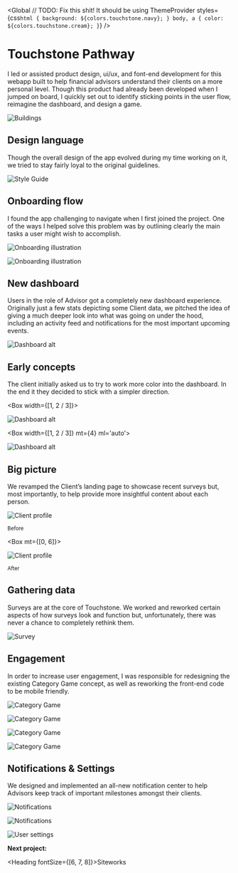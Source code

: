 
<SEO title="Touchstone Pathway" />

<Global
  // TODO: Fix this shit! It should be using ThemeProvider
  styles={css`
    html {
      background: ${colors.touchstone.navy};
    }
    body,
    a {
      color: ${colors.touchstone.cream};
    }
  `}
/>

<Container text>

# Touchstone Pathway

I led or assisted product design, ui/ux, and font-end development for this webapp built to help financial advisors understand their clients on a more personal level. Though this product had already been developed when I jumped on board, I quickly set out to identify sticking points in the user flow, reimagine the dashboard, and design a game.

</Container>

![Buildings](../../images/touchstone/featured.jpg)

<!-- /// NEW SECTION \\\ -->

<Container text>

## Design language

Though the overall design of the app evolved during my time working on it, we tried to stay fairly loyal to the original guidelines.

</Container>

<Container>

![Style Guide](../../images/touchstone/style-guide.jpg)

</Container>

<!-- /// NEW SECTION \\\ -->

<Container text>

## Onboarding flow

I found the app challenging to navigate when I first joined the project. One of the ways I helped solve this problem was by outlining clearly the main tasks a user might wish to accomplish.

</Container>

<Container width={sizes.medium}>

![Onboarding illustration](../../images/touchstone/illustrations.jpg)

![Onboarding illustration](../../images/touchstone/flow.jpg)

</Container>

<!-- /// NEW SECTION \\\ -->

<Container text>

## New dashboard

Users in the role of Advisor got a completely new dashboard experience. Originally just a few stats depicting some Client data, we pitched the idea of giving a much deeper look into what was going on under the hood, including an activity feed and notifications for the most important upcoming events.

</Container>

<Container width={sizes.medium}>

![Dashboard alt](../../images/touchstone/dashboard-final.jpg)

</Container>

<!-- /// NEW SECTION \\\ -->

<Container text>

## Early concepts

The client initially asked us to try to work more color into the dashboard. In the end it they decided to stick with a simpler direction.

</Container>

<Container full px={4}>

<Box width={[1, 2 / 3]}>

![Dashboard alt](../../images/touchstone/dashboard-alt-1.jpg)

</Box>

<Box width={[1, 2 / 3]} mt={4} ml='auto'>

![Dashboard alt](../../images/touchstone/dashboard-alt-2.jpg)

</Box>

</Container>

<!-- /// NEW SECTION \\\ -->

<Container text>

## Big picture

We revamped the Client&rsquo;s landing page to showcase recent surveys but, most importantly, to help provide more insightful content about each person.

</Container>

<Container full grid>

<Box>

![Client profile](../../images/touchstone/client-profile-old.jpg)

<small>Before</small>

</Box>

<Box mt={[0, 6]}>

![Client profile](../../images/touchstone/client-profile-1.jpg)

<small>After</small>

</Box>

</Container>

<!-- /// NEW SECTION \\\ -->

<Container text>

## Gathering data

Surveys are at the core of Touchstone. We worked and reworked certain aspects of how surveys look and function but, unfortunately, there was never a chance to completely rethink them.

</Container>

<Container maxWidth={sizes.small}>

![Survey](../../images/touchstone/survey-results-view.jpg)

</Container>

<!-- /// NEW SECTION \\\ -->

<Container text>

## Engagement

In order to increase user engagement, I was responsible for redesigning the existing Category Game concept, as well as reworking the front-end code to be mobile friendly.

</Container>

<Container full grid>

![Category Game](../../images/touchstone/category-game-1.jpg)

![Category Game](../../images/touchstone/category-game-2.jpg)

![Category Game](../../images/touchstone/category-game-4.jpg)

![Category Game](../../images/touchstone/category-game-3.jpg)

</Container>

<!-- /// NEW SECTION \\\ -->

<Container text>

## Notifications &amp; Settings

We designed and implemented an all-new notification center to help Advisors keep track of important milestones amongst their clients.

</Container>

<Container width={sizes.medium}>

![Notifications](../../images/touchstone/advisor-notifications.jpg)

![Notifications](../../images/touchstone/advisor-notifications-settings.jpg)

![User settings](../../images/touchstone/user-profile.jpg)

</Container>

<!-- /// NEXT PROJECT \\\ -->

<Container text>

**Next project:**

<Link to='/work/siteworks'>

<Heading fontSize={[6, 7, 8]}>Siteworks</Heading>

</Link>

</Container>
